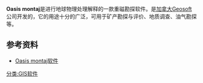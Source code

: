 {{扩充|time=2011-09-30}}
'''Oasis montaj'''是进行地球物理处理解释的一款重磁勘探软件。是[[加拿大|加拿大]]Geosoft公司开发的，它的用途十分的广泛，可用于矿产勘探与评价、地质调查、油气勘探等。

==参考资料==
*[http://www.geo-cruiser.com/Oasis_montaj.html Oasis montaj软件]{{dead link|date=2017年11月 |bot=InternetArchiveBot |fix-attempted=yes }}
{{軟體小作品}}
[[分类:GIS软件|分类:GIS软件]]